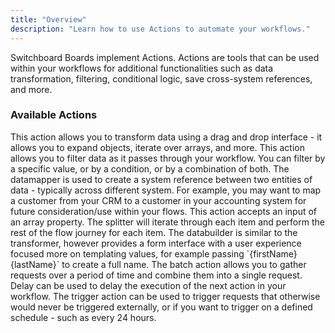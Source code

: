 ```yaml
---
title: "Overview"
description: "Learn how to use Actions to automate your workflows."
---
```


Switchboard Boards implement Actions. Actions are tools that can be used within your workflows for additional functionalities such as data transformation, filtering, conditional logic, save cross-system references, and more.

### Available Actions

<CardGroup cols={2}>
  <Card title="Transformer" icon="shuffle" href="/features/actions/transformer">
    This action allows you to transform data using a drag and drop interface -
    it allows you to expand objects, iterate over arrays, and more.
  </Card>
  <Card title="Filter" icon="filter" href="/features/actions/filter">
    This action allows you to filter data as it passes through your workflow.
    You can filter by a specific value, or by a condition, or by a combination
    of both.
  </Card>
  <Card
    title="Datamapper"
    icon="arrow-up-arrow-down"
    href="/features/actions/datamapper"
  >
    The datamapper is used to create a system reference between two entities of
    data - typically across different system. For example, you may want to map a
    customer from your CRM to a customer in your accounting system for future
    consideration/use within your flows.
  </Card>
  <Card title="Splitter" icon="merge" href="/features/actions/splitter">
    This action accepts an input of an array property. The splitter will iterate
    through each item and perform the rest of the flow journey for each item.
  </Card>
  <Card
    title="Databuilder"
    icon="align-left"
    href="/features/actions/databuilder"
  >
    The databuilder is similar to the transformer, however provides a form
    interface with a user experience focused more on templating values, for
    example passing `{firstName} {lastName}` to create a full name.
  </Card>
  <Card title="Batch" icon="layer-group" href="/features/actions/batch">
    The batch action allows you to gather requests over a period of time and
    combine them into a single request.
  </Card>
  <Card title="Delay" icon="clock" href="/features/actions/delay">
    Delay can be used to delay the execution of the next action in your
    workflow.
  </Card>
  <Card title="Trigger" icon="play" href="/features/actions/trigger">
    The trigger action can be used to trigger requests that otherwise would
    never be triggered externally, or if you want to trigger on a defined
    schedule - such as every 24 hours.
  </Card>
</CardGroup>
